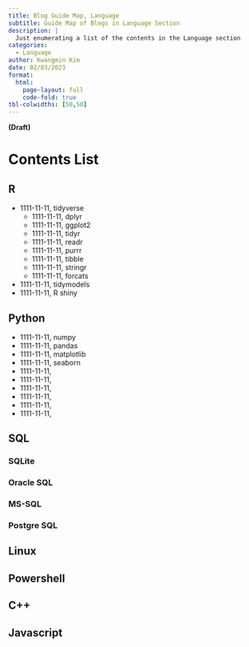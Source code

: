 ```yaml
---
title: Blog Guide Map, Language
subtitle: Guide Map of Blogs in Language Section
description: |
  Just enumerating a list of the contents in the Language section 
categories:
  - Language
author: Kwangmin Kim
date: 02/03/2023
format: 
  html:
    page-layout: full
    code-fold: true
tbl-colwidths: [50,50]
---
```


**(Draft)**

# Contents List

## R

* 1111-11-11, tidyverse
  * 1111-11-11, dplyr
  * 1111-11-11, ggplot2
  * 1111-11-11, tidyr
  * 1111-11-11, readr
  * 1111-11-11, purrr
  * 1111-11-11, tibble
  * 1111-11-11, stringr
  * 1111-11-11, forcats
* 1111-11-11, tidymodels
* 1111-11-11, R shiny

## Python

* 1111-11-11, numpy
* 1111-11-11, pandas
* 1111-11-11, matplotlib
* 1111-11-11, seaborn
* 1111-11-11, 
* 1111-11-11, 
* 1111-11-11, 
* 1111-11-11, 
* 1111-11-11, 
* 1111-11-11, 

## SQL

### SQLite

### Oracle SQL

### MS-SQL

### Postgre SQL

## Linux

## Powershell

## C++

## Javascript